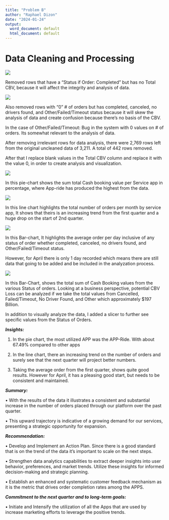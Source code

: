 ```yaml
---
title: "Problem B"
author: "Raphael Dizon"
date: "2024-01-24"
output:
  word_document: default
  html_document: default
---
```


# Data Cleaning and Processing
![](https://shorturl.at/EMQW6)

Removed rows that have a “Status if Order: Completed” but has no Total CBV, because it will affect the integrity and analysis of data.

![](https://shorturl.at/hkwA2)

Also removed rows with “0” # of orders but has completed, canceled, no drivers found, and Other/Failed/Timeout status because it will skew the analysis of data and create confusion because there’s no basis of the CBV.

In the case of Other/Failed/Timeout: Bug in the system with 0 values on # of orders. Its somewhat relevant to the analysis of data.

After removing irrelevant rows for data analysis, there were 2,769 rows left from the original uncleaned data of 3,211. A total of 442 rows removed.

After that I replace blank values in the Total CBV column and replace it with the value 0, in order to create analysis and visualization.

![](https://shorturl.at/fpKW2)

In this pie-chart shows the sum total Cash booking value per Service app in percentage, where App-ride has produced the highest from the data.

![](https://shorturl.at/nyDOU)

In this line chart highlights the total number of orders per month by service app, It shows that theirs is an increasing trend from the first quarter and a huge drop on the start of 2nd quarter. 

![](https://shorturl.at/iMU06)

In this Bar-chart, It highlights the average order per day inclusive of any status of order whether completed, canceled, no drivers found, and Other/Failed/Timeout status. 

However, for April there is only 1 day recorded which means there are still data that going to be added and be included in the analyzation process.

![](https://t.ly/6-XM5)

In this Bar-Chart, shows the total sum of Cash Booking values from the various Status of orders. Looking at a business perspective, potential CBV Loss can be analyzed if we take the total values from Cancelled, Failed/Timeout, No Driver Found, and Other which approximately $197 Billion.

In addition to visually analyze the data, I added a slicer to further see specific values from the Status of Orders.

***Insights:***

1.	In the pie chart, the most utilized APP was the APP-Ride. With about 67.49% compared to other apps

2.	In the line chart, there an increasing trend on the number of orders and surely see that the next quarter will project better numbers.

3.	Taking the average order from the first quarter, shows quite good results. However for April, it has a pleasing good start, but needs to be consistent and maintained.

***Summary:***

•	With the results of the data it illustrates a consistent and substantial increase in the number of orders placed through our platform over the past quarter.

•	This upward trajectory is indicative of a growing demand for our services, presenting a strategic opportunity for expansion.

***Recommendation:***

•	Develop and Implement an Action Plan. Since there is a good standard that is on the trend of the data it’s important to scale on the next steps.

•	Strengthen data analytics capabilities to extract deeper insights into user behavior, preferences, and market trends. Utilize these insights for informed decision-making and strategic planning.

•	Establish an enhanced and systematic customer feedback mechanism as it is the metric that drives order completion rates among the APPS.

***Commitment to the next quarter and to long-term goals:***

•	Initiate and Intensify the utilization of all the Apps that are used by increase marketing efforts to leverage the positive trends.



